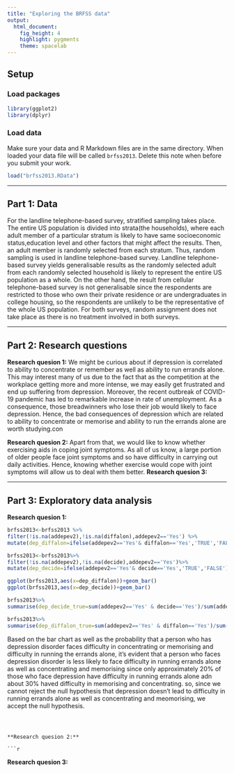 ```yaml
---
title: "Exploring the BRFSS data"
output: 
  html_document: 
    fig_height: 4
    highlight: pygments
    theme: spacelab
---
```


## Setup

### Load packages

```r
library(ggplot2)
library(dplyr)
```

### Load data

Make sure your data and R Markdown files are in the same directory. When loaded
your data file will be called `brfss2013`. Delete this note when before you submit 
your work. 

```r
load("brfss2013.RData")
```



* * *

## Part 1: Data
For the landline telephone-based survey, stratified sampling takes place. The entire US population is divided into strata(the households), where each adult member of a particular stratum is likely to have same socioeconomic status,education level and other factors that might affect the results. Then, an adult member is randomly selected from each stratum. Thus, random sampling is used in landline telephone-based survey. Landline telephone-based survey yields generalisable results as the randomly selected adult from each randomly selected household is likely to represent the entire US population as a whole.
On the other hand, the result from cellular telephone-based survey is not generalisable since the respondents are restricted to those who own their private residence or are undergraduates in college housing, so the respondents are unlikely to be the representative of the whole US population.
For both surveys, random assignment does not take place as there is no treatment involved in both surveys.

* * *

## Part 2: Research questions

**Research quesion 1:**
We might be curious about if depression is correlated to ability to concentrate or remember as well as ability to run errands alone. This may interest many of us due to the fact that as the competition at the workplace getting more and more intense, we may easily get frustrated and end up suffering from depression. Moreover, the recent outbreak of COVID-19 pandemic has led to remarkable increase in rate of unemployment. As a consequence, those breadwinners who lose their job would likely to face depression. Hence, the bad consequences of depression which are related to ability to concentrate or memorise and ability to run the errands alone are worth studying.con

**Research quesion 2:**
Apart from that, we would like to know whether exercising aids in coping joint symptoms. As all of us know, a large portion of older people face joint symptoms and so have difficulty in carrying out daily activities. Hence, knowing whether exercise would cope with joint symptoms will allow us to deal with them better.
**Research quesion 3:**


* * *

## Part 3: Exploratory data analysis

**Research quesion 1:**

```r
brfss2013<-brfss2013 %>%
filter(!is.na(addepev2),!is.na(diffalon),addepev2=='Yes') %>%
mutate(dep_diffalon=ifelse(addepev2=='Yes'& diffalon=='Yes','TRUE','FALSE'))

brfss2013<-brfss2013%>%
filter(!is.na(addepev2),!is.na(decide),addepev2=='Yes')%>%
mutate(dep_decide=ifelse(addepev2=='Yes'& decide=='Yes','TRUE','FALSE'))

ggplot(brfss2013,aes(x=dep_diffalon))+geom_bar()
ggplot(brfss2013,aes(x=dep_decide))+geom_bar()

brfss2013%>%
summarise(dep_decide_true=sum(addepev2=='Yes' & decide=='Yes')/sum(addepev2=='Yes'))

brfss2013%>%
summarise(dep_diffalon_true=sum(addepev2=='Yes' & diffalon=='Yes')/sum(addepev2=='Yes'))

```
Based on the bar chart as well as the probability that a person who has depression disorder faces difficulty in concentrating or memorising and difficulty in running the errands alone, it's evident that a person who faces depression disorder is less likely to face difficulty in running errands alone as well as concentrating and memorising since only approximately 20% of those who face depression have difficulty in running errands alone adn about 30% haved difficulty in memorising and concentrating. so, since we cannot reject the null hypothesis that depression doesn't lead to difficulty in running errands alone as well as concentrating and meomorising, we accept the null hypothesis.
```



**Research quesion 2:**

```r

```



**Research quesion 3:**

```r

```

